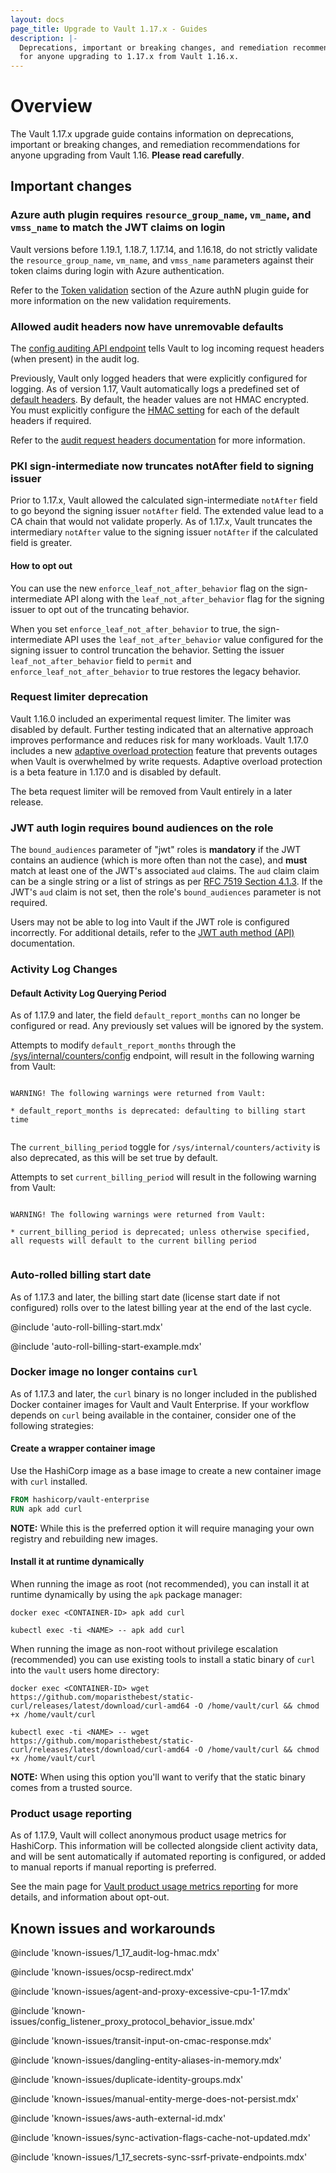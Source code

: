 ```yaml
---
layout: docs
page_title: Upgrade to Vault 1.17.x - Guides
description: |-
  Deprecations, important or breaking changes, and remediation recommendations
  for anyone upgrading to 1.17.x from Vault 1.16.x.
---
```


# Overview

The Vault 1.17.x upgrade guide contains information on deprecations, important
or breaking changes, and remediation recommendations for anyone upgrading from
Vault 1.16. **Please read carefully**.

## Important changes

### Azure auth plugin requires `resource_group_name`, `vm_name`, and `vmss_name` to match the JWT claims on login

Vault versions before 1.19.1, 1.18.7, 1.17.14, and 1.16.18, do not strictly
validate the `resource_group_name`, `vm_name`, and `vmss_name` parameters
against their token claims during login with Azure authentication.

Refer to the [Token validation](/vault/docs/auth/azure#token-validation) section
of the Azure authN plugin guide for more information on the new validation
requirements.

<a id="audit-headers" />

### Allowed audit headers now have unremovable defaults

The [config auditing API endpoint](/vault/api-docs/system/config-auditing#create-update-audit-request-header)
tells Vault to log incoming request headers (when present) in the audit log.

Previously, Vault only logged headers that were explicitly configured for
logging. As of version 1.17, Vault automatically logs a predefined set of
[default headers](/vault/docs/audit#default-headers). By default, the header
values are not HMAC encrypted. You must explicitly configure the
[HMAC setting](/vault/api-docs/system/config-auditing#hmac) for each of the
default headers if required.

Refer to the
[audit request headers documentation](/vault/docs/audit#audit-request-headers)
for more information.

<a id="pki-truncate" />

### PKI sign-intermediate now truncates notAfter field to signing issuer

Prior to 1.17.x, Vault allowed the calculated sign-intermediate `notAfter` field
to go beyond the signing issuer `notAfter` field. The extended value lead to a
CA chain that would not validate properly. As of 1.17.x, Vault truncates the
intermediary `notAfter` value to the signing issuer `notAfter` if the calculated
field is greater.

#### How to opt out

You can use the new `enforce_leaf_not_after_behavior` flag on the
sign-intermediate API along with the `leaf_not_after_behavior` flag for the
signing issuer to opt out of the truncating behavior.

When you set `enforce_leaf_not_after_behavior` to true, the sign-intermediate
API uses the `leaf_not_after_behavior` value configured for the signing issuer
to control truncation the behavior. Setting the issuer `leaf_not_after_behavior`
field to `permit` and `enforce_leaf_not_after_behavior` to true restores the
legacy behavior.

<a id="request-limiter" />

### Request limiter deprecation

Vault 1.16.0 included an experimental request limiter. The limiter was disabled
by default. Further testing indicated that an alternative approach improves
performance and reduces risk for many workloads. Vault 1.17.0 includes a
new [adaptive overload
protection](/vault/docs/concepts/adaptive-overload-protection) feature that
prevents outages when Vault is overwhelmed by write requests. Adaptive overload
protection is a beta feature in 1.17.0 and is disabled by default.

The beta request limiter will be removed from Vault entirely in a later release.

### JWT auth login requires bound audiences on the role

The `bound_audiences` parameter of "jwt" roles is **mandatory** if the JWT contains an audience
(which is more often than not the case), and **must** match at least one of
the JWT's associated `aud` claims. The `aud` claim claim can be a single string
or a list of strings as per [RFC 7519 Section 4.1.3](https://datatracker.ietf.org/doc/html/rfc7519#section-4.1.3).
If the JWT's `aud` claim is not set, then the role's `bound_audiences`
parameter is not required.

Users may not be able to log into Vault if the JWT role is configured
incorrectly. For additional details, refer to the
[JWT auth method (API)](/vault/api-docs/auth/jwt) documentation.

### Activity Log Changes

#### Default Activity Log Querying Period

As of 1.17.9 and later, the field `default_report_months` can no longer be configured or read. Any previously set values
will be ignored by the system.


Attempts to modify `default_report_months` through the
[/sys/internal/counters/config](/vault/api-docs/system/internal-counters#update-the-client-count-configuration)
endpoint, will result in the following warning from Vault:

<CodeBlockConfig hideClipboard>

  ```shell-session

  WARNING! The following warnings were returned from Vault:

  * default_report_months is deprecated: defaulting to billing start time


  ```

</CodeBlockConfig>


The `current_billing_period` toggle for `/sys/internal/counters/activity` is also deprecated, as this will be set
true by default.

Attempts to set `current_billing_period` will result in the following warning from Vault:

<CodeBlockConfig hideClipboard>

  ```shell-session

  WARNING! The following warnings were returned from Vault:

  * current_billing_period is deprecated; unless otherwise specified, all requests will default to the current billing period


  ```

</CodeBlockConfig>

### Auto-rolled billing start date

As of 1.17.3 and later, the billing start date (license start date if not configured) rolls over to the latest billing year at the end of the last cycle.

@include 'auto-roll-billing-start.mdx'

@include 'auto-roll-billing-start-example.mdx'

### Docker image no longer contains `curl`

As of 1.17.3 and later, the `curl` binary is no longer included in the published Docker container
images for Vault and Vault Enterprise. If your workflow depends on `curl` being available in the
container, consider one of the following strategies:

#### Create a wrapper container image

Use the HashiCorp image as a base image to create a new container image with `curl` installed.

```Dockerfile
FROM hashicorp/vault-enterprise
RUN apk add curl
```

**NOTE:** While this is the preferred option it will require managing your own registry and rebuilding new images.

#### Install it at runtime dynamically

When running the image as root (not recommended), you can install it at runtime dynamically by using the `apk` package manager:

```shell-session
docker exec <CONTAINER-ID> apk add curl
```
```shell-session
kubectl exec -ti <NAME> -- apk add curl
```

When running the image as non-root without privilege escalation (recommended) you can use existing
tools to install a static binary of `curl` into the `vault` users home directory:

```shell-session
docker exec <CONTAINER-ID> wget https://github.com/moparisthebest/static-curl/releases/latest/download/curl-amd64 -O /home/vault/curl && chmod +x /home/vault/curl
```
```shell-session
kubectl exec -ti <NAME> -- wget https://github.com/moparisthebest/static-curl/releases/latest/download/curl-amd64 -O /home/vault/curl && chmod +x /home/vault/curl
```

**NOTE:** When using this option you'll want to verify that the static binary comes from a trusted source.

### Product usage reporting

As of 1.17.9, Vault will collect anonymous product usage metrics for HashiCorp. This information will be collected
alongside client activity data, and will be sent automatically if automated reporting is configured, or added to manual
reports if manual reporting is preferred.

See the main page for [Vault product usage metrics reporting](/vault/docs/enterprise/license/product-usage-reporting) for
more details, and information about opt-out.

## Known issues and workarounds

@include 'known-issues/1_17_audit-log-hmac.mdx'

@include 'known-issues/ocsp-redirect.mdx'

@include 'known-issues/agent-and-proxy-excessive-cpu-1-17.mdx'

@include 'known-issues/config_listener_proxy_protocol_behavior_issue.mdx'

@include 'known-issues/transit-input-on-cmac-response.mdx'

@include 'known-issues/dangling-entity-aliases-in-memory.mdx'

@include 'known-issues/duplicate-identity-groups.mdx'

@include 'known-issues/manual-entity-merge-does-not-persist.mdx'

@include 'known-issues/aws-auth-external-id.mdx'

@include 'known-issues/sync-activation-flags-cache-not-updated.mdx'

@include 'known-issues/1_17_secrets-sync-ssrf-private-endpoints.mdx'
